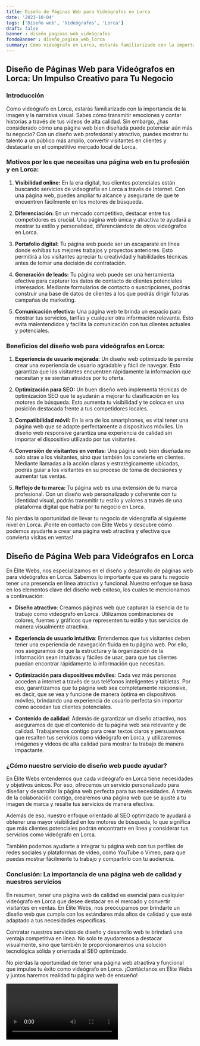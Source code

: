 ```yaml
---
title: Diseño de Páginas Web para Videógrafos en Lorca
date: '2023-10-04'
tags: ['Diseño web', 'Videógrafos', 'Lorca']
draft: false
banner : diseño_paginas_web_videógrafos
fondoBanner : diseño_pagina_web_lorca
summary: Como videógrafo en Lorca, estarás familiarizado con la importancia de la imagen y la narrativa visual. Sabes cómo transmitir emociones y contar historias a través de tus vídeos de alta calidad. Sin embargo, ¿has considerado cómo una página web bien diseñada puede potenciar aún más tu negocio? Con un diseño web profesional y atractivo, puedes mostrar tu talento a un público más amplio, convertir visitantes en clientes y destacarte en el competitivo mercado local de Lorca.
---
```


## Diseño de Páginas Web para Videógrafos en Lorca: Un Impulso Creativo para Tu Negocio

### Introducción

Como videógrafo en Lorca, estarás familiarizado con la importancia de la imagen y la narrativa visual. Sabes cómo transmitir emociones y contar historias a través de tus vídeos de alta calidad. Sin embargo, ¿has considerado cómo una página web bien diseñada puede potenciar aún más tu negocio? Con un diseño web profesional y atractivo, puedes mostrar tu talento a un público más amplio, convertir visitantes en clientes y destacarte en el competitivo mercado local de Lorca.

### Motivos por los que necesitas una página web en tu profesión y en Lorca:

1. **Visibilidad online:** En la era digital, tus clientes potenciales están buscando servicios de videografía en Lorca a través de Internet. Con una página web, puedes ampliar tu alcance y asegurarte de que te encuentren fácilmente en los motores de búsqueda.

2. **Diferenciación:** En un mercado competitivo, destacar entre tus competidores es crucial. Una página web única y atractiva te ayudará a mostrar tu estilo y personalidad, diferenciándote de otros videógrafos en Lorca.

3. **Portafolio digital:** Tu página web puede ser un escaparate en línea donde exhibas tus mejores trabajos y proyectos anteriores. Esto permitirá a los visitantes apreciar tu creatividad y habilidades técnicas antes de tomar una decisión de contratación.

4. **Generación de leads:** Tu página web puede ser una herramienta efectiva para capturar los datos de contacto de clientes potenciales interesados. Mediante formularios de contacto o suscripciones, podrás construir una base de datos de clientes a los que podrás dirigir futuras campañas de marketing.

5. **Comunicación efectiva:** Una página web te brinda un espacio para mostrar tus servicios, tarifas y cualquier otra información relevante. Esto evita malentendidos y facilita la comunicación con tus clientes actuales y potenciales.

### Beneficios del diseño web para videógrafos en Lorca:

1. **Experiencia de usuario mejorada:** Un diseño web optimizado te permite crear una experiencia de usuario agradable y fácil de navegar. Esto garantiza que los visitantes encuentren rápidamente la información que necesitan y se sientan atraídos por tu oferta.

2. **Optimización para SEO:** Un buen diseño web implementa técnicas de optimización SEO que te ayudarán a mejorar tu clasificación en los motores de búsqueda. Esto aumenta tu visibilidad y te coloca en una posición destacada frente a tus competidores locales.

3. **Compatibilidad móvil:** En la era de los smartphones, es vital tener una página web que se adapte perfectamente a dispositivos móviles. Un diseño web responsive garantiza una experiencia de calidad sin importar el dispositivo utilizado por tus visitantes.

4. **Conversión de visitantes en ventas:** Una página web bien diseñada no solo atrae a los visitantes, sino que también los convierte en clientes. Mediante llamadas a la acción claras y estratégicamente ubicadas, podrás guiar a los visitantes en su proceso de toma de decisiones y aumentar tus ventas.

5. **Reflejo de tu marca:** Tu página web es una extensión de tu marca profesional. Con un diseño web personalizado y coherente con tu identidad visual, podrás transmitir tu estilo y valores a través de una plataforma digital que habla por tu negocio en Lorca.

No pierdas la oportunidad de llevar tu negocio de videografía al siguiente nivel en Lorca. ¡Ponte en contacto con Élite Webs y descubre cómo podemos ayudarte a crear una página web atractiva y efectiva que convierta visitas en ventas!

<GifSeo />

<Cta />

## Diseño de Página Web para Videógrafos en Lorca

En Élite Webs, nos especializamos en el diseño y desarrollo de páginas web para videógrafos en Lorca. Sabemos lo importante que es para tu negocio tener una presencia en línea atractiva y funcional. Nuestro enfoque se basa en los elementos clave del diseño web exitoso, los cuales te mencionamos a continuación:

- **Diseño atractivo**: Creamos páginas web que capturan la esencia de tu trabajo como videógrafo en Lorca. Utilizamos combinaciones de colores, fuentes y gráficos que representen tu estilo y tus servicios de manera visualmente atractiva.

- **Experiencia de usuario intuitiva**: Entendemos que tus visitantes deben tener una experiencia de navegación fluida en tu página web. Por ello, nos aseguramos de que la estructura y la organización de la información sean intuitivas y fáciles de usar, para que tus clientes puedan encontrar rápidamente la información que necesitan.

- **Optimización para dispositivos móviles**: Cada vez más personas acceden a internet a través de sus teléfonos inteligentes y tabletas. Por eso, garantizamos que tu página web sea completamente responsive, es decir, que se vea y funcione de manera óptima en dispositivos móviles, brindando una experiencia de usuario perfecta sin importar cómo accedan tus clientes potenciales.

- **Contenido de calidad**: Además de garantizar un diseño atractivo, nos aseguramos de que el contenido de tu página web sea relevante y de calidad. Trabajaremos contigo para crear textos claros y persuasivos que resalten tus servicios como videógrafo en Lorca, y utilizaremos imágenes y videos de alta calidad para mostrar tu trabajo de manera impactante.

### ¿Cómo nuestro servicio de diseño web puede ayudar?

En Élite Webs entendemos que cada videógrafo en Lorca tiene necesidades y objetivos únicos. Por eso, ofrecemos un servicio personalizado para diseñar y desarrollar la página web perfecta para tus necesidades. A través de la colaboración contigo, crearemos una página web que se ajuste a tu imagen de marca y resalte tus servicios de manera efectiva.

Además de eso, nuestro enfoque orientado al SEO optimizado te ayudará a obtener una mayor visibilidad en los motores de búsqueda, lo que significa que más clientes potenciales podrán encontrarte en línea y considerar tus servicios como videógrafo en Lorca.

También podemos ayudarte a integrar tu página web con tus perfiles de redes sociales y plataformas de video, como YouTube o Vimeo, para que puedas mostrar fácilmente tu trabajo y compartirlo con tu audiencia.

### Conclusión: La importancia de una página web de calidad y nuestros servicios

En resumen, tener una página web de calidad es esencial para cualquier videógrafo en Lorca que desee destacar en el mercado y convertir visitantes en ventas. En Élite Webs, nos preocupamos por brindarte un diseño web que cumpla con los estándares más altos de calidad y que esté adaptado a tus necesidades específicas.

Contratar nuestros servicios de diseño y desarrollo web te brindará una ventaja competitiva en línea. No solo te ayudaremos a destacar visualmente, sino que también te proporcionaremos una solución tecnológica sólida y orientada al SEO optimizado.

No pierdas la oportunidad de tener una página web atractiva y funcional que impulse tu éxito como videógrafo en Lorca. ¡Contáctanos en Élite Webs y juntos haremos realidad tu página web de ensueño!

<Video />

<CtaBot job='Videógrafos' city='Lorca'/>

<Gmaps query='Lorca+españa+maps' />